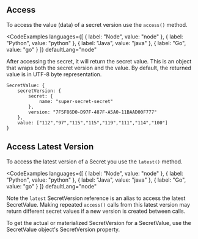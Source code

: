 ## Access

To access the value (data) of a secret version use the `access()` method.

<CodeExamples 
	languages={[
	{
		label: "Node",
		value: "node"
	},
	{
		label: "Python",
		value: "python"
	},
	{
		label: "Java",
		value: "java"
	},
	{
		label: "Go",
		value: "go"
	}
	]}
	defaultLang="node"
>

<CodeSnippet snippet="nitrictech/node-sdk/examples/secrets/access.ts" />

<CodeSnippet snippet="nitrictech/python-sdk/examples/secrets/access.py" />

<CodeSnippet snippet="nitrictech/java-sdk/examples/src/main/java/examples/secrets/Access.java" />

<CodeSnippet snippet="nitrictech/go-sdk/examples/secrets/access.go" />

</CodeExamples>

After accessing the secret, it will return the secret value. This is an object that wraps both the secret version and the value. By default, the returned value is in UTF-8 byte representation.

```
SecretValue: {
	secretVersion: {
		secret: {
			name: "super-secret-secret"
		},
		version: "7F5F86D0-D97F-487F-A5A0-11BAAD00F777"
	},
	value: ["112","97","115","115","119","111","114","100"]
}
```

## Access Latest Version

To access the latest version of a Secret you use the `latest()` method.

<CodeExamples 
	languages={[
	{
		label: "Node",
		value: "node"
	},
	{
		label: "Python",
		value: "python"
	},
	{
		label: "Java",
		value: "java"
	},
	{
		label: "Go",
		value: "go"
	}
	]}
	defaultLang="node"
>

<CodeSnippet snippet="nitrictech/node-sdk/examples/secrets/latest.ts" />

<CodeSnippet snippet="nitrictech/python-sdk/examples/secrets/latest.py" />

<CodeSnippet snippet="nitrictech/java-sdk/examples/src/main/java/examples/secrets/Latest.java" />

<CodeSnippet snippet="nitrictech/go-sdk/examples/secrets/latest.go" />

</CodeExamples>

Note the `latest` SecretVersion reference is an alias to access the latest SecretValue. Making repeated `access()` calls from this latest version may return different secret values if a new version is created between calls.

To get the actual or materialized SecretVersion for a SecretValue, use the SecretValue object's SecretVersion property.
